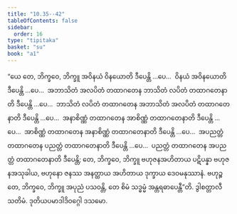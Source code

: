 ```yaml
---
title: "10.35--42"
tableOfContents: false
sidebar:
  order: 16
type: "tipitaka"
basket: "su"
book: "a1"
---
```



<DynamicBreadcrumb />

<Division number="132--139" book="a1">

<Paragraph number="240" book="a1">
“ယေ တေ, ဘိက္ခဝေ, ဘိက္ခူ အဝိနယံ ဝိနယောတိ ဒီပေန္တိ …ပေ…  ဝိနယံ အဝိနယောတိ ဒီပေန္တိ …ပေ…  အဘာသိတံ အလပိတံ တထာဂတေန ဘာသိတံ လပိတံ တထာဂတေနာတိ ဒီပေန္တိ …ပေ…  ဘာသိတံ လပိတံ တထာဂတေန အဘာသိတံ အလပိတံ တထာဂတေနာတိ ဒီပေန္တိ …ပေ…  အနာစိဏ္ဏံ တထာဂတေန အာစိဏ္ဏံ တထာဂတေနာတိ ဒီပေန္တိ …ပေ…  အာစိဏ္ဏံ တထာဂတေန အနာစိဏ္ဏံ တထာဂတေနာတိ ဒီပေန္တိ …ပေ…  အပညတ္တံ တထာဂတေန ပညတ္တံ တထာဂတေနာတိ ဒီပေန္တိ …ပေ…  ပညတ္တံ တထာဂတေန အပညတ္တံ တထာဂတေနာတိ ဒီပေန္တိ; တေ, ဘိက္ခဝေ, ဘိက္ခူ ဗဟုဇနအဟိတာယ ပဋိပန္နာ ဗဟုဇနအသုခါယ, ဗဟုနော ဇနဿ အနတ္ထာယ အဟိတာယ ဒုက္ခာယ ဒေဝမနုဿာနံ. ဗဟုဉ္စ တေ, ဘိက္ခဝေ, ဘိက္ခူ အပုညံ ပသဝန္တိ, တေ စိမံ သဒ္ဓမ္မံ အန္တရဓာပေန္တီ”တိ.

</Paragraph>
</Division>

<Paragraph number="241" type="center" book="a1">
ဒွါစတ္တာလီသတိမံ.



</Paragraph>

<Paragraph number="242" type="center" book="a1">
ဒုတိယပမာဒါဒိဝဂ္ဂေါ ဒသမော.
</Paragraph>